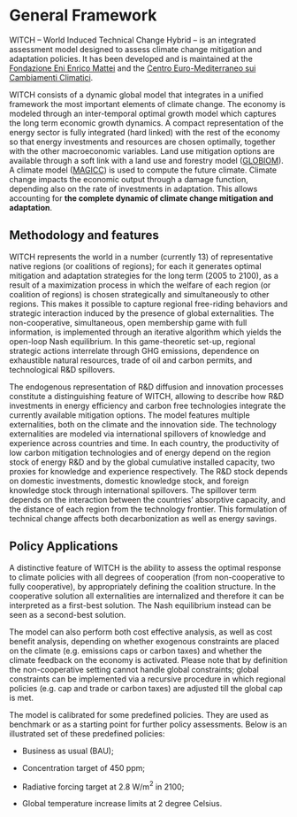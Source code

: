 # General Framework

WITCH – World Induced Technical Change Hybrid – is an integrated assessment model designed to assess climate change mitigation and adaptation policies. It has been developed and is maintained at the [Fondazione Eni Enrico Mattei](http://www.feem.it) and the [Centro Euro-Mediterraneo sui Cambiamenti Climatici](http://www.cmcc.it). 

WITCH consists of a dynamic global model that integrates in a unified framework the most important elements of climate change.
The economy is modeled through an inter-temporal optimal growth model which captures the long term economic growth dynamics.
A compact representation of the energy sector is fully integrated (hard linked) with the rest of the economy so that energy
investments and resources are chosen optimally, together with the other macroeconomic variables. Land use mitigation options
are available through a soft link with a land use and forestry model ([GLOBIOM](http://www.iiasa.ac.at/web/home/research/modelsData/GLOBIOM/GLOBIOM.en.html)). A climate model ([MAGICC](http://www.magicc.org)) is used to compute
the future climate. Climate change impacts the economic output through a damage function, depending also
on the rate of investments in adaptation.
This allows accounting for **the complete dynamic of climate change mitigation and adaptation**.   

## Methodology and features

WITCH represents the world in a number (currently 13) of representative native regions (or coalitions of regions);
for each it generates optimal mitigation and adaptation strategies for the long term (2005 to 2100),
as a result of a maximization process in which the welfare of each region (or coalition of regions)
is chosen strategically and simultaneously to other regions. This makes it possible to capture regional
free-riding behaviors and strategic interaction induced by the presence of global externalities.
The non-cooperative, simultaneous, open membership game with full information, is implemented
through an iterative algorithm which yields the open-loop Nash equilibrium.
In this game-theoretic set-up, regional strategic actions interrelate through GHG emissions, dependence
on exhaustible natural resources, trade of oil and carbon permits, and technological R&D spillovers.

The endogenous representation of R&D diffusion and innovation processes constitute a distinguishing feature of WITCH,
allowing to describe how R&D investments in energy efficiency and carbon free technologies integrate the currently
available mitigation options. The model features multiple externalities, both on the climate and the innovation side.
The technology externalities are modeled via international spillovers of knowledge and experience across countries and time.
In each country, the productivity of low carbon mitigation technologies and of energy depend on the region stock
of energy R&D and by the global cumulative installed capacity, two proxies for knowledge and experience respectively.
The R&D stock depends on domestic investments, domestic knowledge stock, and foreign knowledge stock through international spillovers.
The spillover term  depends on the interaction between the countries’ absorptive capacity,
and the distance of each region from the technology frontier. This formulation of technical change affects
both decarbonization as well as energy savings.


## Policy Applications


A distinctive feature of WITCH is the ability to assess the optimal response to climate policies
with all degrees of cooperation (from non-cooperative to fully cooperative),
by appropriately defining the coalition structure.
In the cooperative solution all externalities are internalized and therefore it can be interpreted as a first-best solution.
The Nash equilibrium instead can be seen as a second-best solution. 

The model can also perform both cost effective analysis, as well as cost benefit analysis,
depending on whether exogenous constraints are placed on the climate (e.g. emissions caps or carbon taxes)
and whether the climate feedback on the economy is activated. Please note that by definition
the non-cooperative setting cannot handle global constraints; global constraints can be implemented
via a recursive procedure in which regional policies (e.g. cap and trade or carbon taxes) are adjusted
till the global cap is met.

The model is calibrated for some predefined policies. They are used as benchmark or as 
a starting point for further policy assessments. Below is an illustrated set of these predefined policies:   

*  Business as usual (BAU);

*  Concentration target of 450 ppm;

*  Radiative forcing target at 2.8 W/m$^2$ in 2100;

*  Global temperature increase limits at 2 degree Celsius.
